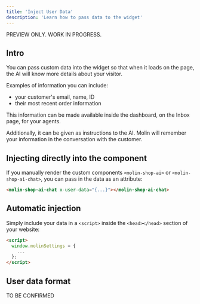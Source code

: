 ```yaml
---
title: 'Inject User Data'
description: 'Learn how to pass data to the widget'
---
```


<Note>
  PREVIEW ONLY. WORK IN PROGRESS.
</Note>

## Intro

You can pass custom data into the widget so that when it loads on the page, the AI will know more details about your visitor.

Examples of information you can include:
- your customer's email, name, ID
- their most recent order information

This information can be made available inside the dashboard, on the Inbox page, for your agents.

Additionally, it can be given as instructions to the AI. Molin will remember your information in the conversation with the customer.

## Injecting directly into the component

If you manually render the custom components `<molin-shop-ai>` or `<molin-shop-ai-chat>`, you can pass in the data as an attribute:

```html
<molin-shop-ai-chat x-user-data="{...}"></molin-shop-ai-chat>
```

## Automatic injection

Simply include your data in a `<script>` inside the `<head></head>` section of your website:

```html
<script>
  window.molinSettings = {
    ...
  };
</script>
```

## User data format

<Note>
  TO BE CONFIRMED
</Note>
